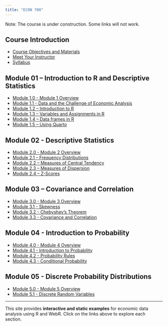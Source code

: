 ```yaml
---
title: "ECON 700"
---
```


Note: The course is under construction. Some links will not work.

## Course Introduction

<ul>
  <li><a href="about.qmd">Course Objectives and Materials</a></li>
  <li><a href="mcnab.qmd">Meet Your Instructor</a></li>
  <li><a href="ECON-700---Fall-2026.pdf">Syllabus</a></li>
</ul>

## Module 01 – Introduction to R and Descriptive Statistics

<ul>
  <li><a href="mod-1-0-overview.qmd">Module 1.0 - Module 1 Overview</a></li>
  <li><a href="mod-1-1-intro-to-data.qmd">Module 1.1 - Data and the Challenge of Economic Analysis</a></li>
  <li><a href="mod-1-2-intro-to-r.qmd">Module 1.2 – Introduction to R</a></li>
  <li><a href="mod-1-3-intro-to-r-variables.qmd">Module 1.3 – Variables and Assignments in R</a></li>
  <li><a href="mod-1-4-intro-to-r-dataframes.qmd">Module 1.4 – Data frames in R</a></li>
  <li><a href="mod-1-5-quarto.qmd">Module 1.5 – Using Quarto</a></li>
</ul>

## Module 02 - Descriptive Statistics 

<ul>
  <li><a href="mod-2-0-overview.qmd">Module 2.0 - Module 2 Overview</a></li>
  <li><a href="mod-2-1-frequency.qmd">Module 2.1 – Frequency Distributions</a></li>
  <li><a href="mod-2-2-central.qmd">Module 2.2 – Measures of Central Tendency</a></li>
  <li><a href="mod-2-3-variance.qmd">Module 2.3 – Measures of Dispersion</a></li>
  <li><a href="mod-2-4-zscores.qmd">Module 2.4 – Z-Scores</a></li>
</ul>

## Module 03 – Covariance and Correlation

<ul>
  <li><a href="mod-3-0-overview.qmd">Module 3.0 - Module 3 Overview</a></li>
  <li><a href="mod-3-1-skewness.qmd">Module 3.1 - Skewness</a></li>
  <li><a href="mod-3-2-normal.qmd">Module 3.2 - Chebyshev's Theorem</a></li>
  <li><a href="mod-3-3-correlation.qmd">Module 3.3 - Covariance and Correlation</a></li>
</ul>

## Module 04 - Introduction to Probability

<ul>
  <li><a href="mod-4-0-overview.qmd">Module 4.0 - Module 4 Overview</a></li>
  <li><a href="mod-4-1-probability.qmd">Module 4.1 - Introduction to Probability</a></li>
  <li><a href="mod-4-2-rules.qmd">Module 4.2 - Probability Rules</a></li>
  <li><a href="mod-4-3-conditional.qmd">Module 4.3 - Conditional Probability</a></li>
</ul>

## Module 05 - Discrete Probability Distributions

<ul>
  <li><a href="mod-5-0-overview.qmd">Module 5.0 - Module 5 Overview</a></li>
  <li><a href="mod-5-1-discrete.qmd">Module 5.1 - Discrete Random Variables</a></li>
</ul>


---

<p>This site provides <strong>interactive and static examples</strong> for economic data analysis using R and WebR. Click on the links above to explore each section.</p>



